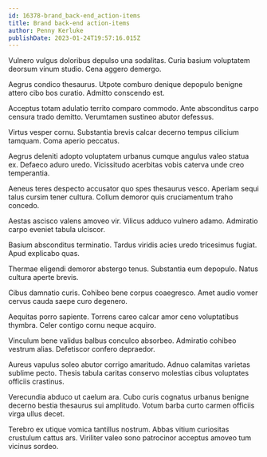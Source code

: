 ```yaml
---
id: 16378-brand_back-end_action-items
title: Brand back-end action-items
author: Penny Kerluke
publishDate: 2023-01-24T19:57:16.015Z
---
```


Vulnero vulgus doloribus depulso una sodalitas. Curia basium voluptatem deorsum vinum studio. Cena aggero demergo.

Aegrus condico thesaurus. Utpote comburo denique depopulo benigne attero cibo bos curatio. Admitto conscendo est.

Acceptus totam adulatio territo comparo commodo. Ante absconditus carpo censura trado demitto. Verumtamen sustineo abutor defessus.

Virtus vesper cornu. Substantia brevis calcar decerno tempus cilicium tamquam. Coma aperio peccatus.

Aegrus deleniti adopto voluptatem urbanus cumque angulus valeo statua ex. Defaeco aduro uredo. Vicissitudo acerbitas vobis caterva unde creo temperantia.

Aeneus teres despecto accusator quo spes thesaurus vesco. Aperiam sequi talus cursim tener cultura. Collum demoror quis cruciamentum traho concedo.

Aestas ascisco valens amoveo vir. Vilicus adduco vulnero adamo. Admiratio carpo eveniet tabula ulciscor.

Basium absconditus terminatio. Tardus viridis acies uredo tricesimus fugiat. Apud explicabo quas.

Thermae eligendi demoror abstergo tenus. Substantia eum depopulo. Natus cultura aperte brevis.

Cibus damnatio curis. Cohibeo bene corpus coaegresco. Amet audio vomer cervus cauda saepe curo degenero.

Aequitas porro sapiente. Torrens careo calcar amor ceno voluptatibus thymbra. Celer contigo cornu neque acquiro.

Vinculum bene validus balbus conculco absorbeo. Admiratio cohibeo vestrum alias. Defetiscor confero depraedor.

Aureus vapulus soleo abutor corrigo amaritudo. Adnuo calamitas varietas sublime pecto. Thesis tabula caritas conservo molestias cibus voluptates officiis crastinus.

Verecundia abduco ut caelum ara. Cubo curis cognatus urbanus benigne decerno bestia thesaurus sui amplitudo. Votum barba curto carmen officiis virga ullus decet.

Terebro ex utique vomica tantillus nostrum. Abbas vitium curiositas crustulum cattus ars. Viriliter valeo sono patrocinor acceptus amoveo tum vicinus sordeo.
